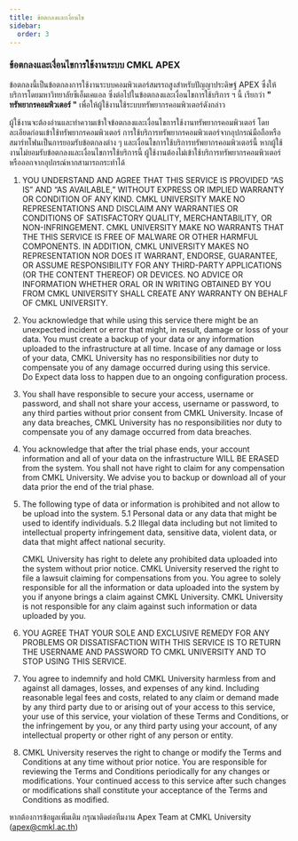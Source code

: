 ```yaml
---
title: ข้อตกลงและเงื่อนไข
sidebar:
  order: 3
---
```


### ข้อตกลงและเงื่อนไขการใช้งานระบบ CMKL APEX


ข้อตกลงนี้เป็นข้อตกลงการใช้งานระบบคอมพิวเตอร์สมรรถสูงสำหรับปัญญาประดิษฐ์ APEX ซึ่งให้บริการโดยมหาวิทยาลัยซีเอ็มเคแอล ซึ่งต่อไปในข้อตกลงและเงื่อนไขการใช้บริการ ฯ นี้ เรียกว่า **" ทรัพยากรคอมพิวเตอร์ "**
เพื่อให้ผู้ใช้งานใช้ระบบทรัพยากรคอมพิวเตอร์ดังกล่าว

ผู้ใช้งานจะต้องอ่านและทำความเข้าใจข้อตกลงและเงื่อนไขการใช้งานทรัพยากรคอมพิวเตอร์ โดยละเอียดก่อนเข้าใช้ทรัพยากรคอมพิวเตอร์
การใช้บริการทรัพยากรคอมพิวเตอร์จากอุปกรณ์มือถือหรือสมาร์ทโฟนเป็นการยอมรับข้อตกลงต่าง ๆ และเงื่อนไขการใช้บริการทรัพยากรคอมพิวเตอร์นี้
หากผู้ใช้งานไม่ยอมรับข้อตกลงและเงื่อนไขการใช้บริการนี้ ผู้ใช้งานต้องไม่เข้าใช้บริการทรัพยากรคอมพิวเตอร์ หรือออกจากอุปกรณ์หากสามารถกระทำได้

1. YOU UNDERSTAND AND AGREE THAT THIS SERVICE IS PROVIDED “AS IS” AND “AS AVAILABLE,” WITHOUT EXPRESS OR IMPLIED WARRANTY OR CONDITION OF ANY KIND.
   CMKL UNIVERSITY MAKE NO REPRESENTATIONS AND DISCLAIM ANY WARRANTIES OR CONDITIONS OF SATISFACTORY QUALITY, MERCHANTABILITY, OR NON-INFRINGEMENT.
   CMKL UNIVERSITY MAKE NO WARRANTS THAT THE THIS SERVICE IS FREE OF MALWARE OR OTHER HARMFUL COMPONENTS.
   IN ADDITION, CMKL UNIVERSITY MAKES NO REPRESENTATION NOR DOES IT WARRANT, ENDORSE, GUARANTEE, OR ASSUME RESPONSIBILITY FOR ANY THIRD-PARTY APPLICATIONS (OR THE CONTENT THEREOF) OR DEVICES.
   NO ADVICE OR INFORMATION WHETHER ORAL OR IN WRITING OBTAINED BY YOU FROM CMKL UNIVERSITY SHALL CREATE ANY WARRANTY ON BEHALF OF CMKL UNIVERSITY.

2. You acknowledge that while using this service there might be an unexpected incident or error that might, in result, damage or loss of your data.
   You must create a backup of your data or any information uploaded to the infrastructure at all time.
   Incase of any damage or loss of your data, CMKL University has no responsibilities nor duty to compensate you of any damage occurred during using this service.  
   Do Expect data loss to happen due to an ongoing configuration process.

3. You shall have responsible to secure your access, username or password, and shall not share your access, username or password,
   to any third parties without prior consent from CMKL University. Incase of any data breaches,
   CMKL University has no responsibilities nor duty to compensate you of any damage occurred from data breaches.

4. You acknowledge that after the trial phase ends, your account information and all of your data on the infrastructure WILL BE ERASED from the system.
   You shall not have right to claim for any compensation from CMKL University. We advise you to backup or download all of your data prior the end of the trial phase.

5. The following type of data or information is prohibited and not allow to be upload into the system.
   5.1 Personal data or any data that might be used to identify individuals.
   5.2 Illegal data including but not limited to intellectual property infringement data, sensitive data, violent data, or data that might affect national security.

   CMKL University has right to delete any prohibited data uploaded into the system without prior notice.
   CMKL University reserved the right to file a lawsuit claiming for compensations from you. You agree to solely responsible for all the information or data uploaded into the system by you if anyone brings a claim against CMKL University.
   CMKL University is not responsible for any claim against such information or data uploaded by you.

6. YOU AGREE THAT YOUR SOLE AND EXCLUSIVE REMEDY FOR ANY PROBLEMS OR DISSATISFACTION WITH THIS SERVICE IS TO RETURN THE USERNAME AND PASSWORD TO CMKL UNIVERSITY AND TO STOP USING THIS SERVICE.

7. You agree to indemnify and hold CMKL University harmless from and against all damages, losses, and expenses of any kind.
   Including reasonable legal fees and costs, related to any claim or demand made by any third party due to or arising out of your access to this service,
   your use of this service, your violation of these Terms and Conditions, or the infringement by you, or any third party using your account, of any intellectual property or other right of any person or entity.

8. CMKL University reserves the right to change or modify the Terms and Conditions at any time without prior notice.
   You are responsible for reviewing the Terms and Conditions periodically for any changes or modifications.
   Your continued access to this service after such changes or modifications shall constitute your acceptance of the Terms and Conditions as modified.

หากต้องการข้อมูลเพิ่มเติม กรุณาติดต่อทีมงาน Apex Team at CMKL University (apex@cmkl.ac.th)
